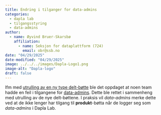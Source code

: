 ```yaml
---
title: Endring i tilganger for data-admins 
categories:
  - dapla lab
  - tilgangsstyring
  - data-admins
author:
  - name: Øyvind Bruer-Skarsbø
    affiliation: 
      - name: Seksjon for dataplattform (724)
        email: obr@ssb.no
date: "04/29/2025"
date-modified: "04/29/2025"
image: ../../../images/Dapla-Logo1.png
image-alt: "Dapla-logo"
draft: false
---
```


Ifm  med [utrulling av en ny type delt-bøtte](../2025-04-24-update-shared-buckets/index.qmd) ble det oppdaget at noen team hadde en feil i tilgangene for [data-admins](../../../statistikkere/hva-er-dapla-team.qmd#data-admins). Dette ble rettet i sammenheng med utrulling av de nye delt-bøttene. I praksis vil *data-admins* merke dette ved at de ikke lenger har tilgang til **produkt**-bøtta når de logger seg som *data-admins* i Dapla Lab.
